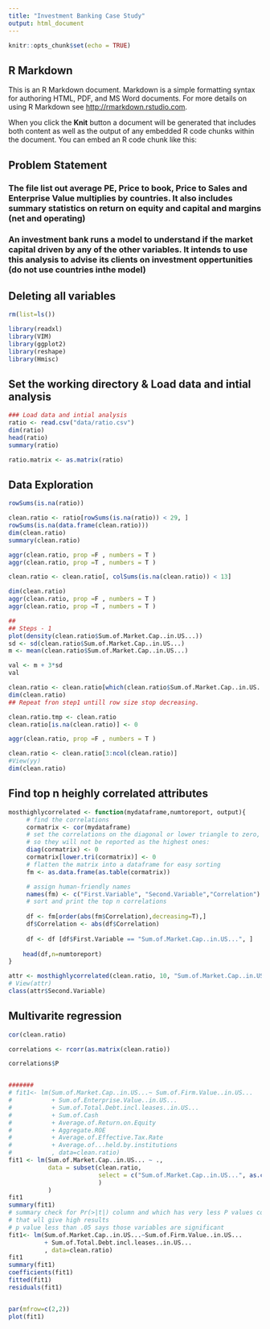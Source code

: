 ```yaml
---
title: "Investment Banking Case Study"
output: html_document
---
```


```r
knitr::opts_chunk$set(echo = TRUE)
```

## R Markdown

This is an R Markdown document. Markdown is a simple formatting syntax for authoring HTML, PDF, and MS Word documents. For more details on using R Markdown see <http://rmarkdown.rstudio.com>.

When you click the **Knit** button a document will be generated that includes both content as well as the output of any embedded R code chunks within the document. You can embed an R code chunk like this:

## Problem Statement
### The file list out average PE, Price to book, Price to Sales and Enterprise Value multiplies by countries. It also includes summary statistics on return on equity and capital and margins (net and operating)
### An investment bank runs a model to understand if the market capital driven by any of the other variables. It intends to use this analysis to advise its clients on investment oppertunities (do not use countries inthe model) 

## Deleting all variables
```r
rm(list=ls())
```

```r
library(readxl)
library(VIM)
library(ggplot2)
library(reshape)
library(Hmisc)
```

## Set the working directory & Load data and intial analysis
```r

### Load data and intial analysis
ratio <- read.csv("data/ratio.csv")
dim(ratio)
head(ratio)
summary(ratio)

ratio.matrix <- as.matrix(ratio)

```
## Data Exploration
```r
rowSums(is.na(ratio))

clean.ratio <- ratio[rowSums(is.na(ratio)) < 29, ]
rowSums(is.na(data.frame(clean.ratio)))
dim(clean.ratio)
summary(clean.ratio)

aggr(clean.ratio, prop =F , numbers = T )
aggr(clean.ratio, prop =T , numbers = T )

clean.ratio <- clean.ratio[, colSums(is.na(clean.ratio)) < 13]

dim(clean.ratio)
aggr(clean.ratio, prop =F , numbers = T )
aggr(clean.ratio, prop =T , numbers = T )

## 
## Steps - 1
plot(density(clean.ratio$Sum.of.Market.Cap..in.US...))
sd <- sd(clean.ratio$Sum.of.Market.Cap..in.US...)
m <- mean(clean.ratio$Sum.of.Market.Cap..in.US...)

val <- m + 3*sd
val

clean.ratio <- clean.ratio[which(clean.ratio$Sum.of.Market.Cap..in.US... < val), ]
dim(clean.ratio)
## Repeat fron step1 untill row size stop decreasing.

clean.ratio.tmp <- clean.ratio
clean.ratio[is.na(clean.ratio)] <- 0

aggr(clean.ratio, prop =F , numbers = T )

clean.ratio <- clean.ratio[3:ncol(clean.ratio)]
#View(yy)
dim(clean.ratio)
```
## Find top n heighly correlated attributes
```r
mosthighlycorrelated <- function(mydataframe,numtoreport, output){
     # find the correlations
     cormatrix <- cor(mydataframe)
     # set the correlations on the diagonal or lower triangle to zero,
     # so they will not be reported as the highest ones:
     diag(cormatrix) <- 0
     cormatrix[lower.tri(cormatrix)] <- 0
     # flatten the matrix into a dataframe for easy sorting
     fm <- as.data.frame(as.table(cormatrix))

     # assign human-friendly names
     names(fm) <- c("First.Variable", "Second.Variable","Correlation")
     # sort and print the top n correlations
     
     df <- fm[order(abs(fm$Correlation),decreasing=T),]
     df$Correlation <- abs(df$Correlation)
    
     df <- df [df$First.Variable == "Sum.of.Market.Cap..in.US...", ]
     
    head(df,n=numtoreport)
}

attr <- mosthighlycorrelated(clean.ratio, 10, "Sum.of.Market.Cap..in.US...")
# View(attr)
class(attr$Second.Variable)

```

## Multivarite regression
```r
cor(clean.ratio)

correlations <- rcorr(as.matrix(clean.ratio))

correlations$P


#######
# fit1<- lm(Sum.of.Market.Cap..in.US...~ Sum.of.Firm.Value..in.US...
#           + Sum.of.Enterprise.Value..in.US...
#           + Sum.of.Total.Debt.incl.leases..in.US...
#           + Sum.of.Cash
#           + Average.of.Return.on.Equity
#           + Aggregate.ROE
#           + Average.of.Effective.Tax.Rate
#           + Average.of...held.by.institutions
#           , data=clean.ratio)
fit1 <- lm(Sum.of.Market.Cap..in.US... ~ ., 
           data = subset(clean.ratio, 
                         select = c("Sum.of.Market.Cap..in.US...", as.character(attr$Second.Variable))
                         )
           )
fit1
summary(fit1)
# summary check for Pr(>|t|) column and which has very less P values consider those columns and run the model again 
# that wll give high results
# p value less than .05 says those variables are significant
fit1<- lm(Sum.of.Market.Cap..in.US...~Sum.of.Firm.Value..in.US...
          + Sum.of.Total.Debt.incl.leases..in.US...
          , data=clean.ratio)
fit1
summary(fit1)
coefficients(fit1)
fitted(fit1)
residuals(fit1)


par(mfrow=c(2,2))
plot(fit1)
```



